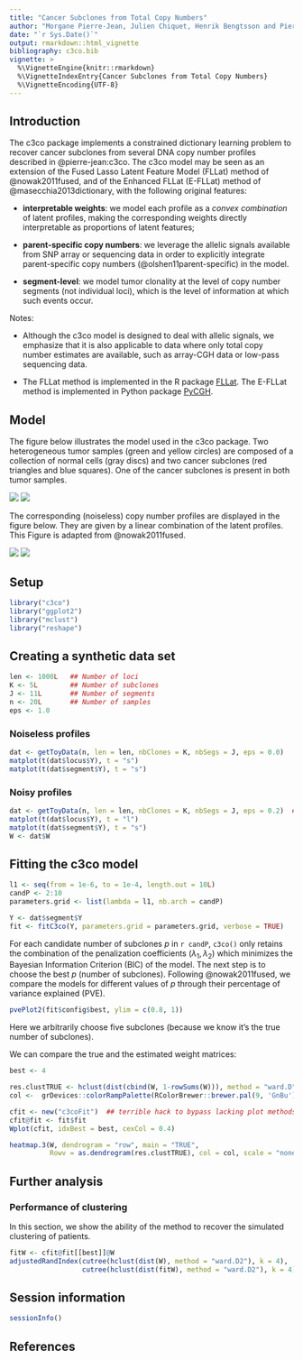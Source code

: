 ```yaml
---
title: "Cancer Subclones from Total Copy Numbers"
author: "Morgane Pierre-Jean, Julien Chiquet, Henrik Bengtsson and Pierre Neuvial"
date: "`r Sys.Date()`"
output: rmarkdown::html_vignette
bibliography: c3co.bib
vignette: >
  %\VignetteEngine{knitr::rmarkdown}
  %\VignetteIndexEntry{Cancer Subclones from Total Copy Numbers}
  %\VignetteEncoding{UTF-8}
---
```


## Introduction

The c3co package implements a constrained dictionary learning problem to recover cancer subclones from several DNA copy number profiles described in @pierre-jean:c3co. The c3co model may be seen as an extension of the Fused Lasso Latent Feature Model (FLLat) method of @nowak2011fused, and of the Enhanced FLLat (E-FLLat) method of @masecchia2013dictionary, with the following original features:

* **interpretable weights**: we model each profile as a *convex combination* of latent profiles, making the corresponding weights directly interpretable as proportions of latent features;

* **parent-specific copy numbers**: we leverage the allelic signals available from SNP array or sequencing data in order to explicitly integrate parent-specific copy numbers (@olshen11parent-specific) in the model.

* **segment-level**: we model tumor clonality at the level of copy number segments (not individual loci), which is the level of information at which such events occur.

Notes: 

* Although the c3co model is designed to deal with allelic signals, we emphasize that it is also applicable to data where only total copy number estimates are available, such as array-CGH data or low-pass sequencing data.

* The FLLat method is implemented in the R package [FLLat]. The E-FLLat method is implemented in Python package [PyCGH].


## Model 

The figure below illustrates the model used in the c3co package. Two heterogeneous tumor samples (green and yellow circles) are composed of a collection of normal cells (gray discs) and two cancer subclones (red triangles and blue squares). One of the cancer subclones is present in both tumor samples. 

![](img/features.png)
![](img/features2.png)

The corresponding (noiseless) copy number profiles are displayed in the figure below. They are given by a linear combination of the latent profiles. This Figure is adapted from @nowak2011fused.

![](img/model.png)
![](img/model2.png)


## Setup
```r
library("c3co")
library("ggplot2")
library("mclust")
library("reshape")
```

## Creating a synthetic data set

```r
len <- 1000L   ## Number of loci
K <- 5L        ## Number of subclones
J <- 11L       ## Number of segments
n <- 20L       ## Number of samples
eps <- 1.0
```

### Noiseless profiles

```r
dat <- getToyData(n, len = len, nbClones = K, nbSegs = J, eps = 0.0)
matplot(t(dat$locus$Y), t = "s")
matplot(t(dat$segment$Y), t = "s")
```

### Noisy profiles

```r
dat <- getToyData(n, len = len, nbClones = K, nbSegs = J, eps = 0.2)  ## noisy
matplot(t(dat$locus$Y), t = "l")
matplot(t(dat$segment$Y), t = "s")
W <- dat$W
```


## Fitting the c3co model

```r
l1 <- seq(from = 1e-6, to = 1e-4, length.out = 10L)
candP <- 2:10
parameters.grid <- list(lambda = l1, nb.arch = candP)
```

```r
Y <- dat$segment$Y
fit <- fitC3co(Y, parameters.grid = parameters.grid, verbose = TRUE)
```


For each candidate number of subclones $p$ in `r candP`, `c3co()` only retains the combination of the penalization coefficients $(\lambda_1, \lambda_2)$ which minimizes the Bayesian Information Criterion (BIC) of the model. The next step is to choose the best $p$ (number of subclones). Following @nowak2011fused, we compare the models for different values of $p$ through their percentage of variance explained (PVE). 

```r
pvePlot2(fit$config$best, ylim = c(0.8, 1))
```

Here we arbitrarily choose five subclones (because we know it's the true number of subclones).

We can compare the true and the estimated weight matrices:
```r
best <- 4
```

```r
res.clustTRUE <- hclust(dist(cbind(W, 1-rowSums(W))), method = "ward.D")
col <-  grDevices::colorRampPalette(RColorBrewer::brewer.pal(9, 'GnBu'))(100)

cfit <- new("c3coFit")  ## terrible hack to bypass lacking plot methods
cfit@fit <- fit$fit
Wplot(cfit, idxBest = best, cexCol = 0.4)
```


```r
heatmap.3(W, dendrogram = "row", main = "TRUE",
          Rowv = as.dendrogram(res.clustTRUE), col = col, scale = "none")
```

## Further analysis

### Performance of clustering
In this section, we show the ability of the method to recover the simulated clustering of patients.

```r
fitW <- cfit@fit[[best]]@W
adjustedRandIndex(cutree(hclust(dist(W), method = "ward.D2"), k = 4),
                  cutree(hclust(dist(fitW), method = "ward.D2"), k = 4))
```


## Session information

```r
sessionInfo()
```

## References


[FLLat]: https://cran.r-project.org/package=FLLat
[PyCGH]: http://slipguru.disi.unige.it/Software/PyCGH/
